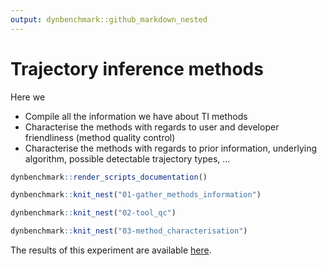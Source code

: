 ```yaml
---
output: dynbenchmark::github_markdown_nested
---
```


# Trajectory inference methods

Here we

- Compile all the information we have about TI methods
- Characterise the methods with regards to user and developer friendliness (method quality control)
- Characterise the methods with regards to prior information, underlying algorithm, possible detectable trajectory types, ...

```r
dynbenchmark::render_scripts_documentation()
```

```r
dynbenchmark::knit_nest("01-gather_methods_information")
```

```r
dynbenchmark::knit_nest("02-tool_qc")
```

```r
dynbenchmark::knit_nest("03-method_characterisation")
```

The results of this experiment are available [here](`r dynbenchmark::link_to_results()`).
